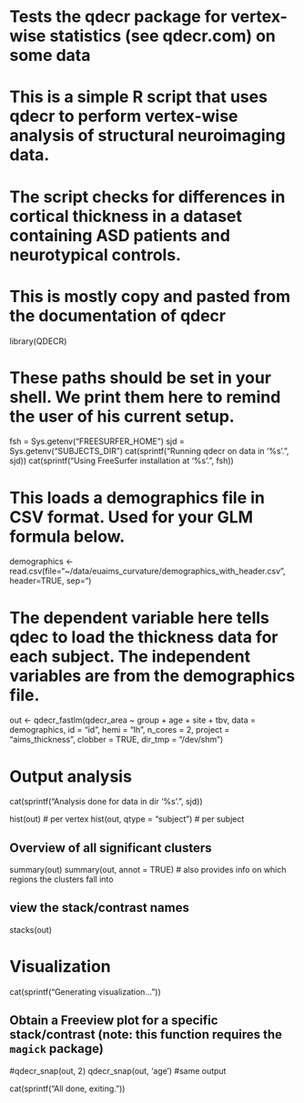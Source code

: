 # Tests the qdecr package for vertex-wise statistics (see qdecr.com) on some data
#
# This is a simple R script that uses qdecr to perform vertex-wise analysis of structural neuroimaging data.
#
# The script checks for differences in cortical thickness in a dataset containing ASD patients and neurotypical controls.
#
# This is mostly copy and pasted from the documentation of qdecr

library(QDECR)


# These paths should be set in your shell. We print them here to remind the user of his current setup.

fsh = Sys.getenv("FREESURFER_HOME")
sjd = Sys.getenv("SUBJECTS_DIR")
cat(sprintf("Running qdecr on data in '%s'.\n", sjd))
cat(sprintf("Using FreeSurfer installation at '%s'.\n", fsh))


# This loads a demographics file in CSV format. Used for your GLM formula below.
demographics <- read.csv(file="~/data/euaims_curvature/demographics_with_header.csv", header=TRUE, sep="\t")

# The dependent variable here tells qdec to load the thickness data for each subject. The independent variables are from the demographics file.
out <- qdecr_fastlm(qdecr_area ~ group + age + site + tbv,
  data = demographics,
  id = "id",
  hemi = "lh",
  n_cores = 2,
  project = "aims_thickness",
  clobber = TRUE,
  dir_tmp = "/dev/shm")


# Output analysis
cat(sprintf("Analysis done for data in dir '%s'.\n", sjd))

hist(out) # per vertex
hist(out, qtype = "subject") # per subject

## Overview of all significant clusters
summary(out)
summary(out, annot = TRUE) # also provides info on which regions the clusters fall into

## view the stack/contrast names
stacks(out)

# Visualization
cat(sprintf("Generating visualization...\n"))

## Obtain a Freeview plot for a specific stack/contrast (note: this function requires the `magick` package)
#qdecr_snap(out, 2)
qdecr_snap(out, 'age') #same output

cat(sprintf("All done, exiting.\n"))
